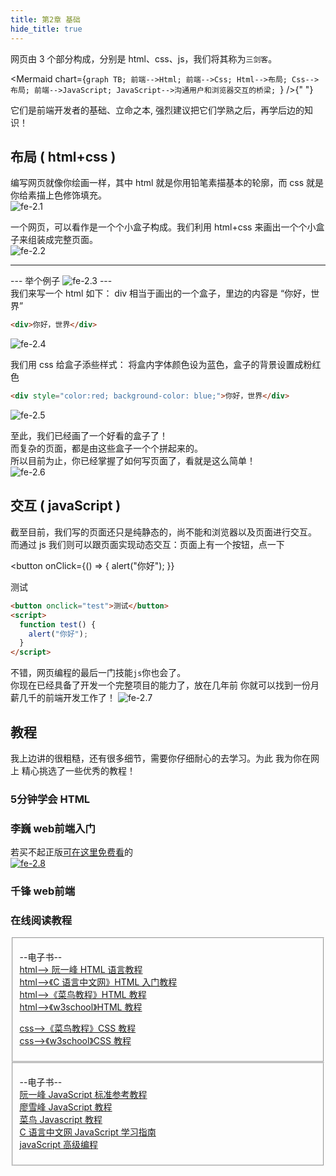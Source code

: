 ```yaml
---
title: 第2章 基础
hide_title: true
---
```



网页由 3 个部分构成，分别是 html、css、js，我们将其称为`三剑客`。

<Mermaid
  chart={`graph TB;
    前端-->Html;
    前端-->Css;
    Html-->布局;
    Css-->布局;
    前端-->JavaScript;
    JavaScript-->沟通用户和浏览器交互的桥梁;
`}
/>{" "}

它们是前端开发者的基础、立命之本, 强烈建议把它们学熟之后，再学后边的知识！

## 布局 ( html+css )

编写网页就像你绘画一样，其中 html 就是你用铅笔素描基本的轮廓，而 css 就是你给素描上色修饰填充。  
![fe-2.1](/img/fe/2.1.jpg)

一个网页，可以看作是一个个小盒子构成。我们利用 html+css 来画出一个个小盒子来组装成完整页面。  
![fe-2.2](/img/fe/2.2.png)

<hr />

--- 举个例子 ![fe-2.3](/img/fe/2.3.webp) ---  
我们来写一个 html 如下： div 相当于画出的一个盒子，里边的内容是 “你好，世界”

```html
<div>你好，世界</div>
```

![fe-2.4](/img/fe/2.4.jpg)

我们用 css 给盒子添些样式： 将盒内字体颜色设为蓝色，盒子的背景设置成粉红色

```html
<div style="color:red; background-color: blue;">你好，世界</div>
```

![fe-2.5](/img/fe/2.5.jpg)

至此，我们已经画了一个好看的盒子了！  
而复杂的页面，都是由这些盒子一个个拼起来的。  
所以目前为止，你已经掌握了如何写页面了，看就是这么简单！  
![fe-2.6](/img/fe/2.6.webp)

## 交互 ( javaScript )

截至目前，我们写的页面还只是纯静态的，尚不能和浏览器以及页面进行交互。  
而通过 js 我们则可以跟页面实现动态交互：页面上有一个按钮，点一下

<button
  onClick={() => {
    alert("你好");
  }}
>
  测试
</button>

```html
<button onclick="test">测试</button>
<script>
  function test() {
    alert("你好");
  }
</script>
```

不错，网页编程的最后一门技能`js`你也会了。  
你现在已经具备了开发一个完整项目的能力了，放在几年前 你就可以找到一份月薪几千的前端开发工作了！
![fe-2.7](/img/fe/2.7.webp)

## 教程

我上边讲的很粗糙，还有很多细节，需要你仔细耐心的去学习。为此 我为你在网上 精心挑选了一些优秀的教程！
### 5分钟学会 HTML
<BilibiliPlayer src="https://player.bilibili.com/player.html?bvid=BV14V411Z7Bo&amp;high_quality=1"/> 

### 李巍 web前端入门
若买不起正版[可在这里免费看](https://www.aliyundrive.com/s/ypVYReHkhCE)的  
[![fe-2.8](/img/fe/2.8.jpg)](https://www.bilibili.com/cheese/play/ep7584)

### 千锋 web前端
<BilibiliPlayer src="https://player.bilibili.com/player.html?bvid=BV17z4y1D7Yj&amp;high_quality=1"/> 

### 在线阅读教程

<Fieldset title="🦜html、css">

--电子书--  
[html--> 阮一峰 HTML 语言教程](https://www.bookstack.cn/read/html-tutorial)  
[html-->《C 语言中文网》HTML 入门教程](http://c.biancheng.net/html)  
[html-->《菜鸟教程》HTML 教程](https://www.runoob.com/html)  
[html-->《w3school》HTML 教程](https://www.w3school.com.cn/html/index.asp)

[css-->《菜鸟教程》CSS 教程](https://www.runoob.com/css)  
[css-->《w3school》CSS 教程](https://www.w3school.com.cn/css/index.asp)

</Fieldset>

<Fieldset title="🦜javaScript">

--电子书--  
[阮一峰 JavaScript 标准参考教程](http://javascript.ruanyifeng.com)  
[廖雪峰 JavaScript 教程](https://www.liaoxuefeng.com/wiki/1022910821149312)  
[菜鸟 Javascript 教程](https://www.runoob.com/js/js-intro.html)  
[C 语言中文网 JavaScript 学习指南](http://c.biancheng.net/js)  
[javaScript 高级编程](https://dshvv.github.io/red-treasure-book/dist)

</Fieldset>
